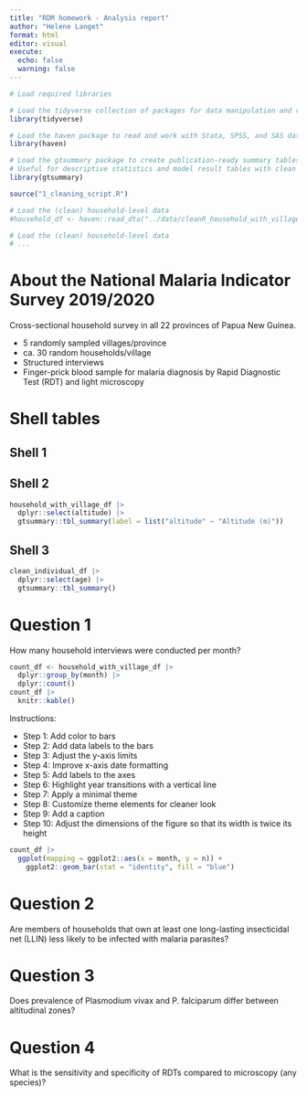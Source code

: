 ```yaml
---
title: "RDM homework - Analysis report"
author: "Helene Langet"
format: html
editor: visual
execute:
  echo: false
  warning: false
---
```


```r
# Load required libraries

# Load the tidyverse collection of packages for data manipulation and visualization
library(tidyverse)

# Load the haven package to read and work with Stata, SPSS, and SAS data files
library(haven)

# Load the gtsummary package to create publication-ready summary tables
# Useful for descriptive statistics and model result tables with clean formatting
library(gtsummary)
```

```r
source("1_cleaning_script.R")
```

```r
# Load the (clean) household-level data 
#household_df <- haven::read_dta("../data/cleanR_household_with_village.dta")

# Load the (clean) household-level data 
# ...
```
# About the National Malaria Indicator Survey 2019/2020

Cross-sectional household survey in all 22 provinces of Papua New Guinea.

* 5 randomly sampled villages/province
* ca. 30 random households/village
* Structured interviews
* Finger-prick blood sample for malaria diagnosis by Rapid Diagnostic Test (RDT) and light microscopy

# Shell tables

## Shell 1

## Shell 2

```r
household_with_village_df |>
  dplyr::select(altitude) |>
  gtsummary::tbl_summary(label = list("altitude" ~ "Altitude (m)"))
```

## Shell 3

```r
clean_individual_df |>
  dplyr::select(age) |>
  gtsummary::tbl_summary()
```

# Question 1

How many household interviews were conducted per month? 

```r
count_df <- household_with_village_df |>
  dplyr::group_by(month) |>
  dplyr::count()
count_df |> 
  knitr::kable()
```

Instructions:

* Step 1: Add color to bars
* Step 2: Add data labels to the bars
* Step 3: Adjust the y-axis limits
* Step 4: Improve x-axis date formatting
* Step 5: Add labels to the axes
* Step 6: Highlight year transitions with a vertical line
* Step 7: Apply a minimal theme
* Step 8: Customize theme elements for cleaner look
* Step 9: Add a caption
* Step 10: Adjust the dimensions of the figure so that its width is twice its height

```r
count_df |>
  ggplot(mapping = ggplot2::aes(x = month, y = n)) +
    ggplot2::geom_bar(stat = "identity", fill = "blue")
```

# Question 2

Are members of households that own at least one long-lasting insecticidal net (LLIN) less likely to be infected with malaria parasites?

# Question 3

Does prevalence of Plasmodium vivax and P. falciparum differ between altitudinal zones?

# Question 4

What is the sensitivity and specificity of RDTs compared to microscopy (any species)?